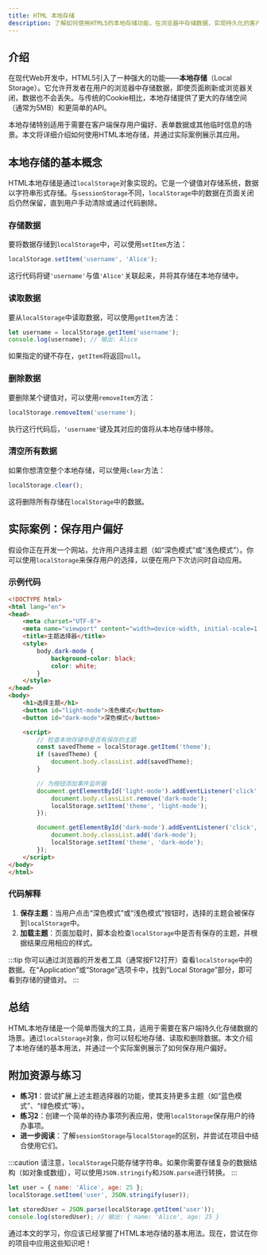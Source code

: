 ```yaml
---
title: HTML 本地存储
description: 了解如何使用HTML5的本地存储功能，在浏览器中存储数据，实现持久化的客户端数据管理。
---
```


## 介绍

在现代Web开发中，HTML5引入了一种强大的功能——**本地存储**（Local Storage）。它允许开发者在用户的浏览器中存储数据，即使页面刷新或浏览器关闭，数据也不会丢失。与传统的Cookie相比，本地存储提供了更大的存储空间（通常为5MB）和更简单的API。

本地存储特别适用于需要在客户端保存用户偏好、表单数据或其他临时信息的场景。本文将详细介绍如何使用HTML本地存储，并通过实际案例展示其应用。

## 本地存储的基本概念

HTML本地存储是通过`localStorage`对象实现的。它是一个键值对存储系统，数据以字符串形式存储。与`sessionStorage`不同，`localStorage`中的数据在页面关闭后仍然保留，直到用户手动清除或通过代码删除。

### 存储数据

要将数据存储到`localStorage`中，可以使用`setItem`方法：

```javascript
localStorage.setItem('username', 'Alice');
```

这行代码将键`'username'`与值`'Alice'`关联起来，并将其存储在本地存储中。

### 读取数据

要从`localStorage`中读取数据，可以使用`getItem`方法：

```javascript
let username = localStorage.getItem('username');
console.log(username); // 输出: Alice
```

如果指定的键不存在，`getItem`将返回`null`。

### 删除数据

要删除某个键值对，可以使用`removeItem`方法：

```javascript
localStorage.removeItem('username');
```

执行这行代码后，`'username'`键及其对应的值将从本地存储中移除。

### 清空所有数据

如果你想清空整个本地存储，可以使用`clear`方法：

```javascript
localStorage.clear();
```

这将删除所有存储在`localStorage`中的数据。

## 实际案例：保存用户偏好

假设你正在开发一个网站，允许用户选择主题（如“深色模式”或“浅色模式”）。你可以使用`localStorage`来保存用户的选择，以便在用户下次访问时自动应用。

### 示例代码

```html
<!DOCTYPE html>
<html lang="en">
<head>
    <meta charset="UTF-8">
    <meta name="viewport" content="width=device-width, initial-scale=1.0">
    <title>主题选择器</title>
    <style>
        body.dark-mode {
            background-color: black;
            color: white;
        }
    </style>
</head>
<body>
    <h1>选择主题</h1>
    <button id="light-mode">浅色模式</button>
    <button id="dark-mode">深色模式</button>

    <script>
        // 检查本地存储中是否有保存的主题
        const savedTheme = localStorage.getItem('theme');
        if (savedTheme) {
            document.body.classList.add(savedTheme);
        }

        // 为按钮添加事件监听器
        document.getElementById('light-mode').addEventListener('click', () => {
            document.body.classList.remove('dark-mode');
            localStorage.setItem('theme', 'light-mode');
        });

        document.getElementById('dark-mode').addEventListener('click', () => {
            document.body.classList.add('dark-mode');
            localStorage.setItem('theme', 'dark-mode');
        });
    </script>
</body>
</html>
```

### 代码解释

1. **保存主题**：当用户点击“深色模式”或“浅色模式”按钮时，选择的主题会被保存到`localStorage`中。
2. **加载主题**：页面加载时，脚本会检查`localStorage`中是否有保存的主题，并根据结果应用相应的样式。

:::tip
你可以通过浏览器的开发者工具（通常按F12打开）查看`localStorage`中的数据。在“Application”或“Storage”选项卡中，找到“Local Storage”部分，即可看到存储的键值对。
:::

## 总结

HTML本地存储是一个简单而强大的工具，适用于需要在客户端持久化存储数据的场景。通过`localStorage`对象，你可以轻松地存储、读取和删除数据。本文介绍了本地存储的基本用法，并通过一个实际案例展示了如何保存用户偏好。

## 附加资源与练习

- **练习1**：尝试扩展上述主题选择器的功能，使其支持更多主题（如“蓝色模式”、“绿色模式”等）。
- **练习2**：创建一个简单的待办事项列表应用，使用`localStorage`保存用户的待办事项。
- **进一步阅读**：了解`sessionStorage`与`localStorage`的区别，并尝试在项目中结合使用它们。

:::caution
请注意，`localStorage`只能存储字符串。如果你需要存储复杂的数据结构（如对象或数组），可以使用`JSON.stringify`和`JSON.parse`进行转换。
:::

```javascript
let user = { name: 'Alice', age: 25 };
localStorage.setItem('user', JSON.stringify(user));

let storedUser = JSON.parse(localStorage.getItem('user'));
console.log(storedUser); // 输出: { name: 'Alice', age: 25 }
```

通过本文的学习，你应该已经掌握了HTML本地存储的基本用法。现在，尝试在你的项目中应用这些知识吧！